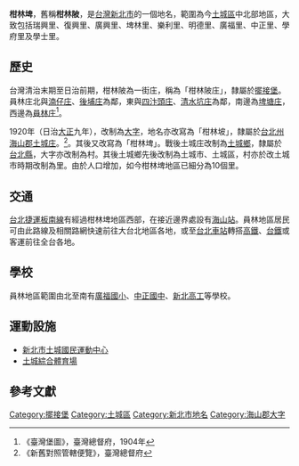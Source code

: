 {{noteTA
|1 = zh-cn:庄; zh-hk:庄; zh-tw:庄;
}}
{{Infobox Hokkien name
| title      = 柑林埤
| hanji      = 柑林埤
| poj        = Kam-nâ-pi
| hanlo      = 
| tl         = 
| bp         = 
| hokkienipa = 
| lm         = 柑橘水池
| image      = 
| image_size = 
| caption    = 
}}
'''柑林埤'''，舊稱'''柑林陂'''，是[[台灣|台灣]][[新北市|新北市]]的一個地名，範圍為今[[土城區|土城區]]中北部地區，大致包括瑞興里、復興里、廣興里、埤林里、樂利里、明德里、廣福里、中正里、學府里及學士里。

==歷史==
台灣清治末期至日治前期，柑林陂為一街庄，稱為「柑林陂庄」，隸屬於[[擺接堡|擺接堡]]。員林庄北與[[湳仔庄|湳仔庄]]、[[後埔庄|後埔庄]]為鄰，東與[[四汴頭庄|四汴頭庄]]、[[清水坑庄|清水坑庄]]為鄰，南邊為[[埤塘庄|埤塘庄]]，西邊為[[員林_(新北市)|員林庄]]<ref>《臺灣堡圖》，臺灣總督府，1904年</ref>。

1920年（日治[[大正|大正]]九年），改制為[[大字|大字]]，地名亦改寫為「柑林坡」，隸屬於[[台北州|台北州]][[海山郡|海山郡]][[土城庄|土城庄]]。<ref>《新舊對照管轄便覽》，臺灣總督府</ref>。其後又改寫為「柑林埤」。戰後土城庄改制為[[土城鄉|土城鄉]]，隸屬於[[台北縣|台北縣]]，大字亦改制為村。其後土城鄉先後改制為土城市、土城區，村亦於改土城市時期改制為里。由於人口增加，如今柑林埤地區已細分為10個里。

==交通==
[[台北捷運|台北捷運]][[板南線|板南線]]有經過柑林埤地區西部，在接近邊界處設有[[海山站_(新北市)|海山站]]。員林地區居民可由此路線及相關路網快速前往大台北地區各地，或至[[台北車站|台北車站]]轉搭[[台灣高鐵|高鐵]]、[[台鐵|台鐵]]或客運前往全台各地。

==學校==
員林地區範圍由北至南有[[廣福國小|廣福國小]]、[[新北市立中正國民中學|中正國中]]、[[新北高工|新北高工]]等學校。

==運動設施==
*[[新北市土城國民運動中心|新北市土城國民運動中心]]
*[[土城綜合體育場|土城綜合體育場]]

==參考文獻==
{{reflist}}

{{海山郡}}

[[Category:擺接堡|Category:擺接堡]]
[[Category:土城區|Category:土城區]]
[[Category:新北市地名|Category:新北市地名]]
[[Category:海山郡大字|Category:海山郡大字]]